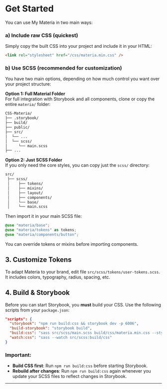 
<Meta title="Get Started" />

# Get Started

You can use My Materia in two main ways:

### a) Include raw CSS (quickest)

Simply copy the built CSS into your project and include it in your HTML:

```html
<link rel="stylesheet" href="/css/materia.min.css" />
```

### b) Use SCSS (recommended for customization)

You have two main options, depending on how much control you want over your project structure:

**Option 1: Full Material Folder**  
For full integration with Storybook and all components, clone or copy the entire `materia/` folder:

```bash
CSS-Materia/
├── .storybook/      
├── build/           
├── public/                    
├── src/
│  └── ...
│  └── scss/
│     └── main.scss
├── ...
```

**Option 2: Just SCSS Folder**  
If you only need the core styles, you can copy just the `scss/` directory:

```bash
src/
 ├── scss/
 │    ├── tokens/
 │    ├── mixins/
 │    ├── layout/
 │    ├── components/
 │    └── base/
 │    └── main.scss
```

Then import it in your main SCSS file:

```scss
@use "materia/base";
@use "materia/tokens" as tokens;
@use "materia/components/button";
```

You can override tokens or mixins before importing components.

## 3. Customize Tokens

To adapt Materia to your brand, edit file `src/scss/tokens/user-tokens.scss`.  
It includes colors, typography, radius, spacing, etc.

## 4. Build & Storybook

Before you can start Storybook, you **must** build your CSS. Use the following scripts from your `package.json`:

```json
"scripts": {
  "storybook": "npm run build:css && storybook dev -p 6006",
  "build-storybook": "storybook build",
  "build:css": "sass src/scss/main.scss build/css/materia.min.css --style compressed --no-source-map",
  "watch:css": "sass --watch src/scss:build/css"
}
```

### Important:
- **Build CSS first**: Run `npm run build:css` before starting Storybook.
- **Rebuild after changes**: Run `npm run build:css` again whenever you update your SCSS files to reflect changes in Storybook.

---